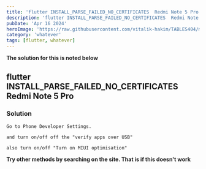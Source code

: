 ```yaml
---
title: 'flutter INSTALL_PARSE_FAILED_NO_CERTIFICATES  Redmi Note 5 Pro'
description: 'flutter INSTALL_PARSE_FAILED_NO_CERTIFICATES  Redmi Note 5 Pro'
pubDate: 'Apr 16 2024'
heroImage: 'https://raw.githubusercontent.com/vitalik-hakim/TABLES404/main/error_b/misc.png'
category: 'whatever'
tags: [flutter, whatever]
---
```


**The solution for this is noted below**

## flutter INSTALL_PARSE_FAILED_NO_CERTIFICATES Redmi Note 5 Pro

### Solution

```whatever
Go to Phone Developer Settings.

and turn on/off off the "verify apps over USB"

also turn on/off "Turn on MIUI optimisation"
```

**Try other methods by searching on the site. That is if this doesn't work**
